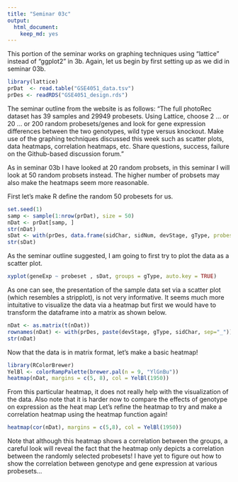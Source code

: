 ```yaml
---
title: "Seminar 03c"
output:
  html_document:
    keep_md: yes
---
```

This portion of the seminar works on graphing techniques using "lattice" instead of "ggplot2" in 3b. 
Again, let us begin by first setting up as we did in seminar 03b. 

```r
library(lattice)
prDat  <- read.table("GSE4051_data.tsv")
prDes <- readRDS("GSE4051_design.rds")

```

The seminar outline from the website is as follows:
"The full photoRec dataset has 39 samples and 29949 probesets. Using Lattice, choose 2 … or 20 … or 200 random probesets/genes and look for gene expression differences between the two genotypes, wild type versus knockout. Make use of the graphing techniques discussed this week such as scatter plots, data heatmaps, correlation heatmaps, etc. Share questions, success, failure on the Github-based discussion forum."

As in seminar 03b I have looked at 20 random probsets, in this seminar I will look at 50 random probsets instead. The higher number of probsets may also make the heatmaps seem more reasonable. 

First let's make R define the random 50 probesets for us. 
```r
set.seed(1)
samp <- sample(1:nrow(prDat), size = 50)
nDat <- prDat[samp, ]
str(nDat)
sDat <- with(prDes, data.frame(sidChar, sidNum, devStage, gType, probeset = factor(rep(rownames(nDat), each = nrow(prDes))), geneExp = as.vector(t(as.matrix(nDat)))))
str(sDat)
```

As the seminar outline suggested, I am going to first try to plot the data as a scatter plot. 
```r
xyplot(geneExp ~ probeset , sDat, groups = gType, auto.key = TRUE)
```

As one can see, the presentation of the sample data set via a scatter plot (which resembles a stripplot), is not very informative. It seems much more intuitative to visualize the data via a heatmap but first we would have to transform the dataframe into a matrix as shown below.

```r
nDat <- as.matrix(t(nDat)) 
rownames(nDat) <- with(prDes, paste(devStage, gType, sidChar, sep="_"))
str(nDat)
```

Now that the data is in matrix format, let's make a basic heatmap!

```r
library(RColorBrewer)
YelBl <- colorRampPalette(brewer.pal(n = 9, "YlGnBu"))
heatmap(nDat, margins = c(5, 8), col = YelBl(1950))
```

From this particular heatmap, it does not really help with the visualization of the data. Also note that it is harder now to compare the effects of genotype on expression as the heat map  Let's refine the heatmap to try and make a correlation heatmap using the heatmap function again! 
```r
heatmap(cor(nDat), margins = c(5,8), col = YelBl(1950))
```

Note that although this heatmap shows a correlation between the groups, a careful look will reveal the fact that the heatmap only depicts a correlation between the randomly selected probesets! I have yet to figure out how to show the correlation between genotype and gene expression at various probesets...

